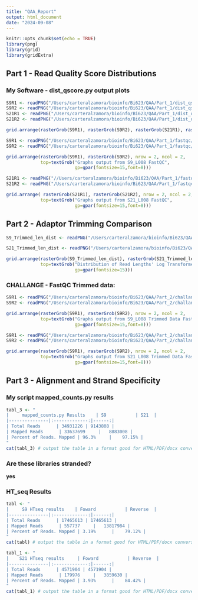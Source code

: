 ```yaml
---
title: "QAA_Report"
output: html_document
date: "2024-09-08"
---
```


```r
knitr::opts_chunk$set(echo = TRUE)
library(png)
library(grid)
library(gridExtra)
```

## Part 1 - Read Quality Score Distributions 
### My Software - dist_qscore.py output plots
```r
S9R1 <- readPNG("/Users/carteralzamora/bioinfo/Bi623/QAA/Part_1/dist_qscore_out/S9_L008_R1.png")
S9R2 <- readPNG("/Users/carteralzamora/bioinfo/Bi623/QAA/Part_1/dist_qscore_out/S9_L008_R2.png")
S21R1 <- readPNG("/Users/carteralzamora/bioinfo/Bi623/QAA/Part_1/dist_qscore_out/S21_L008_R1.png")
S21R2 <- readPNG("/Users/carteralzamora/bioinfo/Bi623/QAA/Part_1/dist_qscore_out/S21_L008_R2.png")

grid.arrange(rasterGrob(S9R1), rasterGrob(S9R2), rasterGrob(S21R1), rasterGrob(S21R2 ), nrow = 2, ncol = 2,top=textGrob("Graphs Output From dist_qscore.py", gp=gpar(fontsize=15)))

```
```r
S9R1 <- readPNG("/Users/carteralzamora/bioinfo/Bi623/QAA/Part_1/fastqc/11_2H_both_S9_L008_R1_001_fastqc/Images/per_base_quality.png")
S9R2 <- readPNG("/Users/carteralzamora/bioinfo/Bi623/QAA/Part_1/fastqc/11_2H_both_S9_L008_R2_001_fastqc/Images/per_base_quality.png")

grid.arrange(rasterGrob(S9R1), rasterGrob(S9R2), nrow = 2, ncol = 2,
             top=textGrob("Graphs output from S9_L008 FastQC",
                          gp=gpar(fontsize=15,font=8)))
```
```r

S21R1 <- readPNG("//Users/carteralzamora/bioinfo/Bi623/QAA/Part_1/fastqc/29_4E_fox_S21_L008_R1_001_fastqc/Images/per_base_quality.png")
S21R2 <- readPNG("/Users/carteralzamora/bioinfo/Bi623/QAA/Part_1/fastqc/29_4E_fox_S21_L008_R2_001_fastqc/Images/per_base_quality.png")

grid.arrange( rasterGrob(S21R1), rasterGrob(S21R2), nrow = 2, ncol = 2,
             top=textGrob("Graphs output from S21_L008 FastQC",
                          gp=gpar(fontsize=15,font=8)))
```

## Part 2 - Adaptor Trimming Comparison 
```r

S9_Trimmed_len_dist <- readPNG("/Users/carteralzamora/bioinfo/Bi623/QAA/Part_2/read_dist/S9_L008_TRIMMED_PAIRED.png")

S21_Trimmed_len_dist <- readPNG("/Users/carteralzamora/bioinfo/Bi623/QAA/Part_2/read_dist/S21_L008_TRIMMED_PAIRED.png")

grid.arrange(rasterGrob(S9_Trimmed_len_dist), rasterGrob(S21_Trimmed_len_dist), nrow = 2, ncol = 2,
             top=textGrob("Distribution of Read Lengths' Log Transformed",
                          gp=gpar(fontsize=15)))
```

### CHALLANGE - FastQC Trimmed data: 
```r
S9R1 <- readPNG("/Users/carteralzamora/bioinfo/Bi623/QAA/Part_2/challange_fastqc/S9_L008_R1_001_TRIMMED_PAIRED.fastqc_fastqc/Images/per_base_quality.png")
S9R2 <- readPNG("/Users/carteralzamora/bioinfo/Bi623/QAA/Part_2/challange_fastqc/S9_L008_R2_001_TRIMMED_PAIRED.fastqc_fastqc/Images/per_base_quality.png")

grid.arrange(rasterGrob(S9R1), rasterGrob(S9R2), nrow = 2, ncol = 2,
             top=textGrob("Graphs output from S9_L008 Trimmed Data FastQC",
                          gp=gpar(fontsize=15,font=8)))

```
```r
S9R1 <- readPNG("/Users/carteralzamora/bioinfo/Bi623/QAA/Part_2/challange_fastqc/S21_L008_R1_001_TRIMMED_PAIRED.fastqc_fastqc/Images/per_base_quality.png")
S9R2 <- readPNG("/Users/carteralzamora/bioinfo/Bi623/QAA/Part_2/challange_fastqc/S21_L008_R2_001_TRIMMED_PAIRED.fastqc_fastqc/Images/per_base_quality.png")

grid.arrange(rasterGrob(S9R1), rasterGrob(S9R2), nrow = 2, ncol = 2,
             top=textGrob("Graphs output from S21_L008 Trimmed Data FastQC",
                          gp=gpar(fontsize=15,font=8)))
```


## Part 3 - Alignment and Strand Specificity 
### My script mapped_counts.py results
```r
tabl_3 <- "
|     mapped_counts.py Results    | S9           | S21  |
|---------------|:-------------:|------:|
| Total Reads      | 34931226 | 9143808 |
| Mapped Reads      | 33637699     |   8883008 |
| Percent of Reads. Mapped | 96.3%     |    97.15% | 
"
cat(tabl_3) # output the table in a format good for HTML/PDF/docx conversion

```

### Are these libraries stranded? 
**yes**

### HT_seq Results 
```r
tabl <- "
|     S9 HTseq results    | Foward           | Reverse  |
|---------------|:-------------:|------:|
| Total Reads      | 17465613 | 17465613 |
| Mapped Reads      | 557737     |   13817984 |
| Percent of Reads. Mapped | 3.19%      |    79.12% | 
"
cat(tabl) # output the table in a format good for HTML/PDF/docx conversion

tabl_1 <- "
|    S21 HTseq results     | Foward           | Reverse  |
|---------------|:-------------:|------:|
| Total Reads      | 4571904 | 4571904 |
| Mapped Reads      | 179976     |   3859630 |
| Percent of Reads. Mapped | 3.93%      |    84.42% | 
"
cat(tabl_1) # output the table in a format good for HTML/PDF/docx conversion
```

